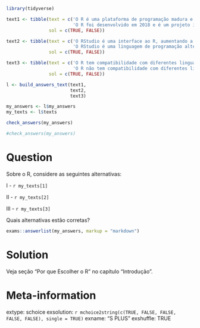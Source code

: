 ```r
library(tidyverse)

text1 <- tibble(text = c('O R é uma plataforma de programação madura e estável;',
                         'O R foi desenvolvido em 2018 e é um projeto inovador e instável;'),
                sol = c(TRUE, FALSE))

text2 <- tibble(text = c('O RStudio é uma interface ao R, aumentando a produtividade do analista;',
                         'O RStudio é uma linguagem de programação alternativa ao R;'),
                sol = c(TRUE, FALSE))

text3 <- tibble(text = c('O R tem compatibilidade com diferentes linguagens de programação;',
                         'O R não tem compatibilidade com diferentes linguagens de programação;'),
                sol = c(TRUE, FALSE))

l <- build_answers_text(text1,
                        text2,
                        text3)

my_answers <- l$my_answers
my_texts <- l$texts

check_answers(my_answers)

#check_answers(my_answers)
```

Question
========

Sobre o R, considere as seguintes alternativas:

I - `r my_texts[1]`

II - `r my_texts[2]`

III - `r my_texts[3]`

Quais alternativas estão corretas?

```r
exams::answerlist(my_answers, markup = "markdown")
```

Solution
================

Veja seção "Por que Escolher o R" no capítulo "Introdução".

Meta-information
================
extype: schoice
exsolution: `r mchoice2string(c(TRUE, FALSE, FALSE, FALSE, FALSE), single = TRUE)`
exname: "S PLUS"
exshuffle: TRUE


